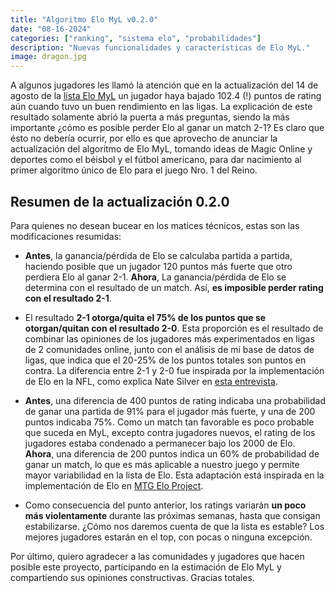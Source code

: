 ```yaml
---
title: "Algoritmo Elo MyL v0.2.0"
date: "08-16-2024"
categories: ["ranking", "sistema elo", "probabilidades"]
description: "Nuevas funcionalidades y características de Elo MyL."
image: dragon.jpg
---
```


A algunos jugadores les llamó la atención que en la actualización del 14 de agosto de la [lista Elo MyL](https://zegpi.com/elo-myl) un jugador haya bajado 102.4 (!) puntos de rating aún cuando tuvo un buen rendimiento en las ligas. La explicación de este resultado solamente abrió la puerta a más preguntas, siendo la más importante ¿cómo es posible perder Elo al ganar un match 2-1? Es claro que ésto no debería ocurrir, por ello es que aprovecho de anunciar la actualización del algoritmo de Elo MyL, tomando ideas de Magic Online y deportes como el béisbol y el fútbol americano, para dar nacimiento al primer algoritmo único de Elo para el juego Nro. 1 del Reino.

## Resumen de la actualización 0.2.0

Para quienes no desean bucear en los matices técnicos, estas son las modificaciones resumidas:

-   **Antes**, la ganancia/pérdida de Elo se calculaba partida a partida, haciendo posible que un jugador 120 puntos más fuerte que otro perdiera Elo al ganar 2-1. **Ahora**, La ganancia/pérdida de Elo se determina con el resultado de un match. Así, **es imposible perder rating con el resultado 2-1**.

-   El resultado **2-1 otorga/quita el 75% de los puntos que se otorgan/quitan con el resultado 2-0**. Esta proporción es el resultado de combinar las opiniones de los jugadores más experimentados en ligas de 2 comunidades online, junto con el análisis de mi base de datos de ligas, que indica que el 20-25% de los puntos totales son puntos en contra. La diferencia entre 2-1 y 2-0 fue inspirada por la implementación de Elo en la NFL, como explica Nate Silver en [esta entrevista](https://fivethirtyeight.com/features/introducing-nfl-elo-ratings/).

-   **Antes**, una diferencia de 400 puntos de rating indicaba una probabilidad de ganar una partida de 91% para el jugador más fuerte, y una de 200 puntos indicaba 75%. Como un match tan favorable es poco probable que suceda en MyL, excepto contra jugadores nuevos, el rating de los jugadores estaba condenado a permanecer bajo los 2000 de Elo. **Ahora**, una diferencia de 200 puntos indica un 60% de probabilidad de ganar un match, lo que es más aplicable a nuestro juego y permite mayor variabilidad en la lista de Elo. Esta adaptación está inspirada en la implementación de Elo en [MTG Elo Project](https://www.mtgeloproject.net/faq.php).

-   Como consecuencia del punto anterior, los ratings variarán **un poco más violentamente** durante las próximas semanas, hasta que consigan estabilizarse. ¿Cómo nos daremos cuenta de que la lista es estable? Los mejores jugadores estarán en el top, con pocas o ninguna excepción.

Por último, quiero agradecer a las comunidades y jugadores que hacen posible este proyecto, participando en la estimación de Elo MyL y compartiendo sus opiniones constructivas. Gracias totales.
